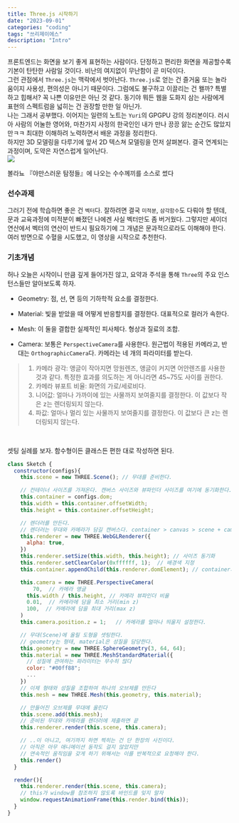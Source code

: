 ```yaml
---
title: Three.js 시작하기
date: "2023-09-01"
categories: "coding"
tags: "쓰리제이에스"
description: "Intro"
---
```


<HeadingNavigator />


프론트엔드는 화면을 보기 좋게 표현하는 사람이다. 단정하고 편리한 화면을 제공할수록 기본이 탄탄한 사람일 것이다. 비난의 여지없이 무난함이 곧 미덕이다. 
<br/>
그런 관점에서 `Three.js`는 맥락에서 벗어난다. `Three.js`로 얻는 건 즐거움 또는 놀라움이지 사용성, 편의성은 아니기 때문이다. 그럼에도 불구하고 이끌리는 건 왤까? 특별하고 힙해서? 꼭 나쁜 이유만은 아닌 것 같다. 동기야 뭐든 웹을 도화지 삼는 사람에게 표현의 스펙트럼을 넓히는 건 권장할 만한 일 아닌가.
<br/>
나는 그래서 공부했다. 이어지는 일련의 노트는 `Yuri`의 GPGPU 강의 정리본이다. 러시아 사람의 어눌한 영어와, 마찬가지 사정의 한국인인 내가 만나 끙끙 앓는 순간도 많았지만ㅋㅋ 최대한 이해하려 노력하면서 배운 과정을 정리한다. 
<br/>
하지만 3D 모델링을 다루기에 앞서 2D 텍스쳐 모델링을 먼저 살펴본다. 결국 연계되는 과정이며, 도약은 자연스럽게 일어난다.   
<Img src='/images/2023/three/example.gif' />
<figcaption>볼라뇨 『야만스러운 탐정들』에 나오는 수수께끼를 소스로 썼다</figcaption>



### 선수과제
그러기 전에 학습하면 좋은 건 `벡터`다. 잘하려면 결국 `미적분`, `삼각함수`도 다뤄야 할 텐데, 문과 교육과정에 미적분이 빠졌던 나에겐 사실 벡터만도 좀 버거웠다. 그렇지만 셰이더 연산에서 벡터의 연산이 반드시 필요하기에 그 개념은 문과적으로라도 이해해야 한다. 여러 방면으로 수혈을 시도했고, 이 영상을 시작으로 추천한다<Lnk text='(링크)' href='https://youtu.be/ArgTeYVuJUo?si=kcGEPmgj0BGk-G1C' />.
<br/>


### 기초개념

허나 오늘은 시작이니 만큼 깊게 들어가진 않고, 요약과 주석을 통해 `Three`의 주요 인스턴스들만 알아보도록 하자.

- Geometry: 점, 선, 면 등의 기하학적 요소를 결정한다.
- Material: 빛을 받았을 때 어떻게 반응할지를 결정한다. 대표적으로 컬러가 속한다.
- Mesh: 이 둘을 결합한 실제적인 피사체다. 형상과 질료의 조합.

- Camera: 보통은 `PerspectiveCamera`를 사용한다. 원근법이 적용된 카메라고, 반대는 `OrthographicCamera`다. 카메라는 네 개의 파라미터를 받는다.
> 1. 카메라 광각: 앵글이 작아지면 망원렌즈, 앵글이 커지면 어안렌즈를 사용한 것과 같다. 특정한 효과를 의도하는 게 아니라면 45~75도 사이를 권한다.
> 2. 카메라 뷰포트 비율: 화면의 가로/세로비다.
> 3. 니어값: 얼마나 가까이에 있는 사물까지 보여줄지를 결정한다. 이 값보다 작은 z는 렌더링되지 않는다.
> 4. 파값: 얼마나 멀리 있는 사물까지 보여줄지를 결정한다. 이 값보다 큰 z는 렌더링되지 않는다.
   <br />

셋팅 실례를 보자. 함수형이든 클래스든 편한 대로 작성하면 된다.
```js sketch.js
class Sketch {
  constructor(configs){
    this.scene = new THREE.Scene(); // 무대를 준비한다.

    // 컨테이너 사이즈를 가져온다. 캔버스 사이즈와 뷰파인더 사이즈를 여기에 동기화한다.
    this.container = configs.dom;
    this.width = this.container.offsetWidth;
    this.height = this.container.offsetHeight;

    // 렌더러를 만든다.
    // 렌더러는 무대와 카메라가 담길 캔버스다. container > canvas > scene + camera
    this.renderer = new THREE.WebGLRenderer({
      alpha: true,
    })
    this.renderer.setSize(this.width, this.height); // 사이즈 동기화
    this.renderer.setClearColor(0xffffff, 1);  // 배경색 지정
    this.container.appendChild(this.renderer.domElement); // container의 child로 놓기

    this.camera = new THREE.PerspectiveCamera(
    	70,  // 카메라 앵글
      this.width / this.height, // 카메라 뷰파인더 비율
      0.01,  // 카메라에 담을 최소 거리(min z)
      100,  // 카메라에 담을 최대 거리(max z)
    )
    this.camera.position.z = 1;   // 카메라를 얼마나 띄울지 설정한다.

    // 무대(Scene)에 올릴 도형을 셋팅한다.
    // geometry는 형태, material은 성질을 담당한다.
    this.geometry = new THREE.SphereGeometry(3, 64, 64);
    this.material = new THREE.MeshStandardMaterial({
      // 성질에 관여하는 파라미터는 무수히 많다
      color: "#00ff88";
      ...
    })
    // 이제 형태와 성질을 조합하여 하나의 오브제를 만든다
    this.mesh = new THREE.Mesh(this.geometry, this.material);

    // 만들어진 오브제를 무대에 올린다
    this.scene.add(this.mesh);
    // 준비된 무대와 카메라를 렌더러에 제출하면 끝
    this.renderer.render(this.scene, this.camera);

    // ..이 아니고, 여기까지 하면 찍히는 건 단 한장의 사진이다.
    // 아직은 아무 애니메이션 동작도 걸지 않았지만
    // 연속적인 움직임을 갖게 하기 위해서는 이를 반복적으로 요청해야 한다.
    this.render()
  }

  render(){
    this.renderer.render(this.scene, this.camera);
    // this가 window를 참조하지 않도록 바인드를 잊지 말자
    window.requestAnimationFrame(this.render.bind(this));
  }
}
```